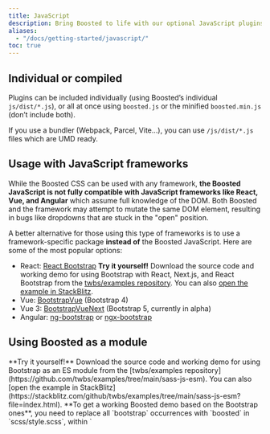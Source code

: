 ```yaml
---
title: JavaScript
description: Bring Boosted to life with our optional JavaScript plugins. Learn about each plugin, our data and programmatic API options, and more.
aliases:
  - "/docs/getting-started/javascript/"
toc: true
---
```


## Individual or compiled

Plugins can be included individually (using Boosted’s individual `js/dist/*.js`), or all at once using `boosted.js` or the minified `boosted.min.js` (don’t include both).

If you use a bundler (Webpack, Parcel, Vite...), you can use `/js/dist/*.js` files which are UMD ready.

## Usage with JavaScript frameworks

While the Boosted CSS can be used with any framework, **the Boosted JavaScript is not fully compatible with JavaScript frameworks like React, Vue, and Angular** which assume full knowledge of the DOM. Both Boosted and the framework may attempt to mutate the same DOM element, resulting in bugs like dropdowns that are stuck in the "open" position.

A better alternative for those using this type of frameworks is to use a framework-specific package **instead of** the Boosted JavaScript. Here are some of the most popular options:

- React: [React Bootstrap](https://react-bootstrap.github.io/)
  <Callout>
  **Try it yourself!** Download the source code and working demo for using Bootstrap with React, Next.js, and React Bootstrap from the [twbs/examples repository](https://github.com/twbs/examples/tree/main/react-nextjs). You can also [open the example in StackBlitz](https://stackblitz.com/github/twbs/examples/tree/main/react-nextjs?file=src%2Fpages%2Findex.tsx).
  </Callout>
- Vue: [BootstrapVue](https://bootstrap-vue.org/) (Bootstrap 4)
- Vue 3: [BootstrapVueNext](https://bootstrap-vue-next.github.io/bootstrap-vue-next/) (Bootstrap 5, currently in alpha)
- Angular: [ng-bootstrap](https://ng-bootstrap.github.io/) or [ngx-bootstrap](https://valor-software.com/ngx-bootstrap)

## Using Boosted as a module

<Callout>
**Try it yourself!** Download the source code and working demo for using Bootstrap as an ES module from the [twbs/examples repository](https://github.com/twbs/examples/tree/main/sass-js-esm). You can also [open the example in StackBlitz](https://stackblitz.com/github/twbs/examples/tree/main/sass-js-esm?file=index.html).
</Callout>

<Callout>
**To get a working Boosted demo based on the Bootstrap ones**, you need to replace all `bootstrap` occurrences with `boosted` in `scss/style.scss`, within `<script>` tags in`index.html` and in `package.json`.

You may need to tweak a bit `scss/style.scss` to import font family properly in your project. Please refer to the font subsection of [how to import Boosted with Webpack]([[docsref:/getting-started/webpack#import-boosted]]) for more details.
</Callout>

We provide a version of Boosted built as `ESM` (`boosted.esm.js` and `boosted.esm.min.js`) which allows you to use Boosted as a module in the browser, if your [targeted browsers support it](https://caniuse.com/es6-module).

```html
<script type="module">
  import { Toast } from 'boosted.esm.min.js'

  Array.from(document.querySelectorAll('.toast'))
    .forEach(toastNode => new Toast(toastNode))
</script>
```

Compared to JS bundlers, using ESM in the browser requires you to use the full path and filename instead of the module name. [Read more about JS modules in the browser.](https://v8.dev/features/modules#specifiers) That’s why we use `'boosted.esm.min.js'` instead of `'boosted'` above. However, this is further complicated by our Popper dependency, which imports Popper into our JavaScript like so:

```js
import * as Popper from "@popperjs/core"
```

If you try this as-is, you’ll see an error in the console like the following:

```text
Uncaught TypeError: Failed to resolve module specifier "@popperjs/core". Relative references must start with either "/", "./", or "../".
```

To fix this, you can use an `importmap` to resolve the arbitrary module names to complete paths. If your [targeted browsers](https://caniuse.com/?search=importmap) do not support `importmap`, you’ll need to use the [es-module-shims](https://github.com/guybedford/es-module-shims) project. Here’s how it works for Boosted and Popper:

```html
<!doctype html>
<html lang="en">
  <head>
    <meta charset="utf-8">
    <meta name="viewport" content="width=device-width, initial-scale=1">
    <link href="[[config:cdn.css]]" rel="stylesheet" integrity="[[config:cdn.css_hash]]" crossorigin="anonymous">
    <title>Hello, modularity!</title>
  </head>
  <body>
    <h1>Hello, modularity!</h1>
    <button id="popoverButton" type="button" class="btn btn-primary btn-lg" data-bs-toggle="popover" title="ESM in Browser" data-bs-content="Bang!">Custom popover</button>

    <script async src="https://cdn.jsdelivr.net/npm/es-module-shims@1/dist/es-module-shims.min.js" crossorigin="anonymous"></script>
    <script type="importmap">
    {
      "imports": {
        "@popperjs/core": "[[config:cdn.popper_esm]]",
        "boosted": "https://cdn.jsdelivr.net/npm/boosted@{{< param "current_version" >}}/dist/js/boosted.esm.min.js"
      }
    }
    </script>
    <script type="module">
      import * as boosted from 'boosted'
      new boosted.Popover(document.getElementById('popoverButton'))
    </script>
  </body>
</html>
```

## Dependencies

Some plugins and CSS components depend on other plugins. If you include plugins individually, make sure to check for these dependencies in the docs.

Our dropdowns, popovers, and tooltips also depend on [Popper](https://popper.js.org/docs/v2/).

## Data attributes

Nearly all Boosted plugins can be enabled and configured through HTML alone with data attributes (our preferred way of using JavaScript functionality). Be sure to **only use one set of data attributes on a single element** (e.g., you cannot trigger a tooltip and modal from the same button.)

<JsDataAttributes />

## Selectors

We use the native `querySelector` and `querySelectorAll` methods to query DOM elements for performance reasons, so you must use [valid selectors](https://www.w3.org/TR/CSS21/syndata.html#value-def-identifier). If you use special selectors like `collapse:Example`, be sure to escape them.

## Events

Boosted provides custom events for most plugins’ unique actions. Generally, these come in an infinitive and past participle form - where the infinitive (ex. `show`) is triggered at the start of an event, and its past participle form (ex. `shown`) is triggered on the completion of an action.

All infinitive events provide [`preventDefault()`](https://developer.mozilla.org/en-US/docs/Web/API/Event/preventDefault) functionality. This provides the ability to stop the execution of an action before it starts. Returning false from an event handler will also automatically call `preventDefault()`.

```js
const myModal = document.querySelector('#myModal')

myModal.addEventListener('show.bs.modal', event => {
  return event.preventDefault() // stops modal from being shown
})
```

## Programmatic API

All constructors accept an optional options object or nothing (which initiates a plugin with its default behavior):

```js
const myModalEl = document.querySelector('#myModal')
const modal = new boosted.Modal(myModalEl) // initialized with defaults

const configObject = { keyboard: false }
const modal1 = new boosted.Modal(myModalEl, configObject) // initialized with no keyboard
```

If you’d like to get a particular plugin instance, each plugin exposes a `getInstance` method. For example, to retrieve an instance directly from an element:

```js
boosted.Popover.getInstance(myPopoverEl)
```

This method will return `null` if an instance is not initiated over the requested element.

Alternatively, `getOrCreateInstance` can be used to get the instance associated with a DOM element, or create a new one in case it wasn’t initialized.

```js
boosted.Popover.getOrCreateInstance(myPopoverEl, configObject)
```

In case an instance wasn’t initialized, it may accept and use an optional configuration object as second argument.

### CSS selectors in constructors

In addition to the `getInstance` and `getOrCreateInstance` methods, all plugin constructors can accept a DOM element or a valid [CSS selector](#selectors) as the first argument. Plugin elements are found with the `querySelector` method since our plugins only support a single element.

```js
const modal = new boosted.Modal('#myModal')
const dropdown = new boosted.Dropdown('[data-bs-toggle="dropdown"]')
const offcanvas = boosted.Offcanvas.getInstance('#myOffcanvas')
const alert = boosted.Alert.getOrCreateInstance('#myAlert')
```

### Asynchronous functions and transitions

All programmatic API methods are **asynchronous** and return to the caller once the transition is started, but **before it ends**. In order to execute an action once the transition is complete, you can listen to the corresponding event.

```js
const myCollapseEl = document.querySelector('#myCollapse')

myCollapseEl.addEventListener('shown.bs.collapse', event => {
  // Action to execute once the collapsible area is expanded
})
```

In addition, a method call on a **transitioning component will be ignored**.

```js
const myCarouselEl = document.querySelector('#myCarousel')
const carousel = boosted.Carousel.getInstance(myCarouselEl) // Retrieve a Carousel instance

myCarouselEl.addEventListener('slid.bs.carousel', event => {
  carousel.to('2') // Will slide to the slide 2 as soon as the transition to slide 1 is finished
})

carousel.to('1') // Will start sliding to the slide 1 and returns to the caller
carousel.to('2') // !! Will be ignored, as the transition to the slide 1 is not finished !!
```

#### `dispose` method

While it may seem correct to use the `dispose` method immediately after `hide()`, it will lead to incorrect results. Here’s an example of the problem use:

```js
const myModal = document.querySelector('#myModal')
myModal.hide() // it is asynchronous

myModal.addEventListener('shown.bs.hidden', event => {
  myModal.dispose()
})
```

### Default settings

You can change the default settings for a plugin by modifying the plugin’s `Constructor.Default` object:

```js
// changes default for the modal plugin’s `keyboard` option to false
boosted.Modal.Default.keyboard = false
```

## Methods and properties

Every Boosted plugin exposes the following methods and static properties.

<BsTable class="table">
| Method | Description |
| --- | --- |
| `dispose` | Destroys an element’s modal. (Removes stored data on the DOM element) |
| `getInstance` | _Static_ method which allows you to get the modal instance associated with a DOM element. |
| `getOrCreateInstance` | _Static_ method which allows you to get the modal instance associated with a DOM element, or create a new one in case it wasn’t initialized. |
</BsTable>

<BsTable class="table">
| Static property | Description |
| --- | --- |
| `NAME` | Returns the plugin name. (Example: `boosted.Tooltip.NAME`) |
| `VERSION` | The version of each of Boosted’s plugins can be accessed via the `VERSION` property of the plugin’s constructor (Example: `boosted.Tooltip.VERSION`) |
</BsTable>

## Sanitizer

Tooltips and Popovers use our built-in sanitizer to sanitize options which accept HTML.

The default `allowList` value is the following:

<JsDocs name="allow-list" file="js/src/util/sanitizer.js" removeIndentation={false} />

If you want to add new values to this default `allowList` you can do the following:

```js
const myDefaultAllowList = boosted.Tooltip.Default.allowList

// To allow table elements
myDefaultAllowList.table = []

// To allow td elements and data-bs-option attributes on td elements
myDefaultAllowList.td = ['data-bs-option']

// You can push your custom regex to validate your attributes.
// Be careful about your regular expressions being too lax
const myCustomRegex = /^data-my-app-[\w-]+/
myDefaultAllowList['*'].push(myCustomRegex)
```

If you want to bypass our sanitizer because you prefer to use a dedicated library, for example [DOMPurify](https://www.npmjs.com/package/dompurify), you should do the following:

```js
const yourTooltipEl = document.querySelector('#yourTooltip')
const tooltip = new boosted.Tooltip(yourTooltipEl, {
  sanitizeFn(content) {
    return DOMPurify.sanitize(content)
  }
})
```

## Optionally using jQuery

**You don’t need jQuery in Boosted 5**, but it’s still possible to use our components with jQuery. If Boosted detects `jQuery` in the `window` object, it’ll add all of our components in jQuery’s plugin system. This allows you to do the following:

```js
// to enable tooltips, with default configuration
$('[data-bs-toggle="tooltip"]').tooltip()

// to initialize tooltips with given configuration
$('[data-bs-toggle="tooltip"]').tooltip({
  boundary: 'clippingParents',
  customClass: 'myClass'
})

// to trigger `show` method
$('#myTooltip').tooltip('show')
```

The same goes for our other components.

### No conflict

Sometimes it is necessary to use Boosted plugins with other UI frameworks. In these circumstances, namespace collisions can occasionally occur. If this happens, you may call `.noConflict` on the plugin you wish to revert the value of.

```js
const boostedButton = $.fn.button.noConflict() // return $.fn.button to previously assigned value
$.fn.boostedBtn = boostedButton // give $().boostedBtn the Boosted functionality
```

Boosted does not officially support third-party JavaScript libraries like Prototype or jQuery UI. Despite `.noConflict` and namespaced events, there may be compatibility problems that you need to fix on your own.

### jQuery events

Boosted will detect jQuery if `jQuery` is present in the `window` object and there is no `data-bs-no-jquery` attribute set on `<body>`. If jQuery is found, Boosted will emit events thanks to jQuery’s event system. So if you want to listen to Boosted’s events, you’ll have to use the jQuery methods (`.on`, `.one`) instead of `addEventListener`.

```js
$('#myTab a').on('shown.bs.tab', () => {
  // do something...
})
```

## Disabled JavaScript

Boosted’s plugins have no special fallback when JavaScript is disabled. If you care about the user experience in this case, use [`<noscript>`](https://developer.mozilla.org/en-US/docs/Web/HTML/Element/noscript) to explain the situation (and how to re-enable JavaScript) to your users, and/or add your own custom fallbacks.